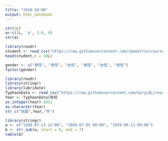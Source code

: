 ```yaml
---
title: "2018-10-08"
output: html_notebook
---
```

```r
str(2L)
a<-c(2L, 'a', 3.0, 4)
str(a)
```
```r
library(readr)
student <- read_csv("https://raw.githubusercontent.com/tpemartin/course-107-1-programming-for-data-science/master/data/student.csv")
head(student,n = 10L)
```

```r
gender <- c("男性", "男性", "女性", "男性", "女性", "男性")
factor(gender)

```
```r
library(readr)
library(stringr)
library(lubridate)
TyphoonData <- read_csv("https://raw.githubusercontent.com/GaryLKL/course-programming-for-ds-Quiz/master/TyphoonData.csv", col_types = cols(.default = col_character()))
Year <- TyphoonData$年份
as.integer(Year)-1911
as.character(Year)
str_c("民國",Year,"年")
```
```r
library(stringr)
a <- c("1958-07-13 12:00", "1958-07-05 00:00", "1959-09-11 09:00")
b <- str_sub(a, start = 6, end = 7)
table(b)
```



